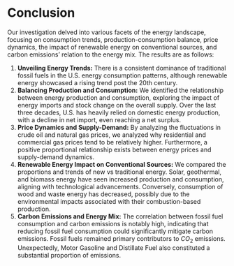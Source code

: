 # Conclusion

Our investigation delved into various facets of the energy landscape, focusing on consumption trends, production-consumption balance, price dynamics, the impact of renewable energy on conventional sources, and carbon emissions' relation to the energy mix. The results are as follows:

1.  **Unveiling Energy Trends:** There is a consistent dominance of traditional fossil fuels in the U.S. energy consumption patterns, although renewable energy showcased a rising trend post the 20th century.
2.  **Balancing Production and Consumption:** We identified the relationship between energy production and consumption, exploring the impact of energy imports and stock change on the overall supply. Over the last three decades, U.S. has heavily relied on domestic energy production, with a decline in net import, even reaching a net surplus.
3.  **Price Dynamics and Supply-Demand:** By analyzing the fluctuations in crude oil and natural gas prices, we analyzed why residential and commercial gas prices tend to be relatively higher. Furthermore, a positive proportional relationship exists between energy prices and supply-demand dynamics.
4.  **Renewable Energy Impact on Conventional Sources:** We compared the proportions and trends of new vs traditional energy. Solar, geothermal, and biomass energy have seen increased production and consumption, aligning with technological advancements. Conversely, consumption of wood and waste energy has decreased, possibly due to the environmental impacts associated with their combustion-based production.
5.  **Carbon Emissions and Energy Mix:** The correlation between fossil fuel consumption and carbon emissions is notably high, indicating that reducing fossil fuel consumption could significantly mitigate carbon emissions. Fossil fuels remained primary contributors to $CO_2$ emissions. Unexpectedly, Motor Gasoline and Distillate Fuel also constituted a substantial proportion of emissions.
